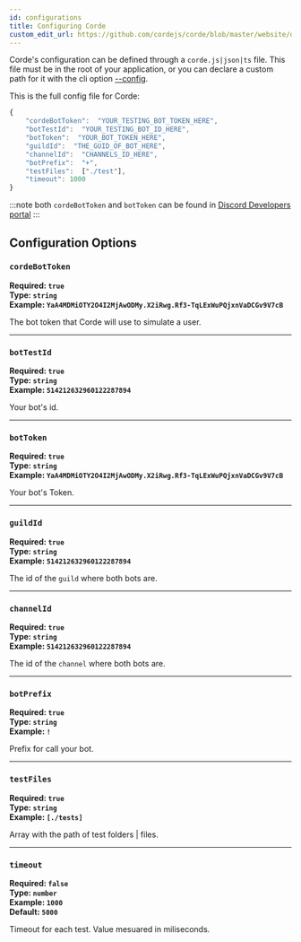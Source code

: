 ```yaml
---
id: configurations
title: Configuring Corde
custom_edit_url: https://github.com/cordejs/corde/blob/master/website/docs/Configuration.md
---
```


Corde's configuration can be defined through a `corde.js|json|ts` file. This file must be in the root of your application,
or you can declare a custom path for it with the cli option [--config](CLI.mdx#--config).

This is the full config file for Corde:

```javascript
{
	"cordeBotToken":  "YOUR_TESTING_BOT_TOKEN_HERE",
	"botTestId":  "YOUR_TESTING_BOT_ID_HERE",
	"botToken":  "YOUR_BOT_TOKEN_HERE",
	"guildId":  "THE_GUID_OF_BOT_HERE",
	"channelId":  "CHANNELS_ID_HERE",
	"botPrefix":  "+",
    "testFiles":  ["./test"],
    "timeout": 1000
}
```

:::note
both `cordeBotToken` and `botToken` can be found in [Discord Developers portal](https://discord.com/developers/applications)
:::

## Configuration Options

### `cordeBotToken`

**Required: `true`**  
**Type: `string`**  
**Example: `YaA4MDMiOTY2O4I2MjAwODMy.X2iRwg.Rf3-TqLExWuPQjxnVaDCGv9V7cB`**

The bot token that Corde will use to simulate a user.

---

### `botTestId`

**Required: `true`**  
**Type: `string`**  
**Example: `514212632960122287894`**

Your bot's id.

---

### `botToken`

**Required: `true`**  
**Type: `string`**  
**Example: `YaA4MDMiOTY2O4I2MjAwODMy.X2iRwg.Rf3-TqLExWuPQjxnVaDCGv9V7cB`**

Your bot's Token.

---

### `guildId`

**Required: `true`**  
**Type: `string`**  
**Example: `514212632960122287894`**

The id of the `guild` where both bots are.

---

### `channelId`

**Required: `true`**  
**Type: `string`**  
**Example: `514212632960122287894`**

The id of the `channel` where both bots are.

---

### `botPrefix`

**Required: `true`**  
**Type: `string`**  
**Example: `!`**

Prefix for call your bot.

---

### `testFiles`

**Required: `true`**  
**Type: `string`**  
**Example: `[./tests]`**

Array with the path of test folders | files.

---

### `timeout`

**Required: `false`**  
**Type: `number`**  
**Example: `1000`**  
**Default: `5000`**

Timeout for each test. Value mesuared in miliseconds.
